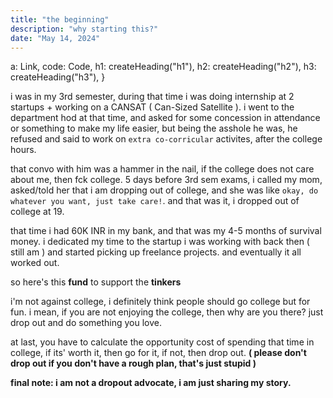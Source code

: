 ```yaml
---
title: "the beginning"
description: "why starting this?"
date: "May 14, 2024"
---
```



  a: Link,
  code: Code,
  h1: createHeading("h1"),
  h2: createHeading("h2"),
  h3: createHeading("h3"),
}

i was in my 3rd semester, during that time i was doing internship at 2 startups + working on a CANSAT ( Can-Sized Satellite ). i went to the department hod at that time, and asked for some concession in attendance or something to make my life easier, but being the asshole he was, he refused and said to work on `extra co-corricular` activites, after the college hours.

that convo with him was a hammer in the nail, if the college does not care about me, then fck college. 5 days before 3rd sem exams, i called my mom, asked/told her that i am dropping out of college, and she was like `okay, do whatever you want, just take care!`. and that was it, i dropped out of college at 19.

that time i had 60K INR in my bank, and that was my 4-5 months of survival money. i dedicated my time to the startup i was working with back then ( still am ) and started picking up freelance projects. and eventually it all worked out.

so here's this **fund** to support the **tinkers**

i'm not against college, i definitely think people should go college but for fun. i mean, if you are not enjoying the college, then why are you there? just drop out and do something you love.

at last, you have to calculate the opportunity cost of spending that time in college, if its' worth it, then go for it, if not, then drop out. <strong>( please don't drop out if you don't have a rough plan, that's just stupid )</strong>

<strong>final note: i am not a dropout advocate, i am just sharing my story. </strong>